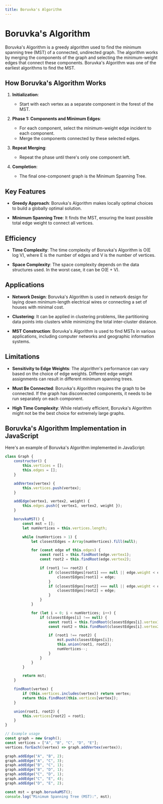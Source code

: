 ```yaml
---
title: Boruvka's Algorithm
---
```


# Boruvka's Algorithm

Boruvka's Algorithm is a greedy algorithm used to find the minimum spanning tree (MST) of a connected, undirected graph. The algorithm works by merging the components of the graph and selecting the minimum-weight edges that connect these components. Boruvka's Algorithm was one of the earliest algorithms to find the MST.

## How Boruvka's Algorithm Works

1. **Initialization**:
   - Start with each vertex as a separate component in the forest of the MST.

2. **Phase 1: Components and Minimum Edges**:
   - For each component, select the minimum-weight edge incident to each component.
   - Merge the components connected by these selected edges.

3. **Repeat Merging**:
   - Repeat the phase until there's only one component left.

4. **Completion**:
   - The final one-component graph is the Minimum Spanning Tree.

## Key Features

- **Greedy Approach**: Boruvka's Algorithm makes locally optimal choices to build a globally optimal solution.

- **Minimum Spanning Tree**: It finds the MST, ensuring the least possible total edge weight to connect all vertices.

## Efficiency

- **Time Complexity**: The time complexity of Boruvka's Algorithm is O(E log V), where E is the number of edges and V is the number of vertices.

- **Space Complexity**: The space complexity depends on the data structures used. In the worst case, it can be O(E + V).

## Applications

- **Network Design**: Boruvka's Algorithm is used in network design for laying down minimum-length electrical wires or connecting a set of houses with minimal cost.

- **Clustering**: It can be applied in clustering problems, like partitioning data points into clusters while minimizing the total inter-cluster distance.

- **MST Construction**: Boruvka's Algorithm is used to find MSTs in various applications, including computer networks and geographic information systems.

## Limitations

- **Sensitivity to Edge Weights**: The algorithm's performance can vary based on the choice of edge weights. Different edge weight assignments can result in different minimum spanning trees.

- **Must Be Connected**: Boruvka's Algorithm requires the graph to be connected. If the graph has disconnected components, it needs to be run separately on each component.

- **High Time Complexity**: While relatively efficient, Boruvka's Algorithm might not be the best choice for extremely large graphs.

## Boruvka's Algorithm Implementation in JavaScript

Here's an example of Boruvka's Algorithm implemented in JavaScript:

```javascript filename="Graphs/brks.js"
class Graph {
    constructor() {
        this.vertices = [];
        this.edges = [];
    }

    addVertex(vertex) {
        this.vertices.push(vertex);
    }

    addEdge(vertex1, vertex2, weight) {
        this.edges.push({ vertex1, vertex2, weight });
    }

    boruvkaMST() {
        const mst = [];
        let numVertices = this.vertices.length;

        while (numVertices > 1) {
            let closestEdges = Array(numVertices).fill(null);

            for (const edge of this.edges) {
                const root1 = this.findRoot(edge.vertex1);
                const root2 = this.findRoot(edge.vertex2);

                if (root1 !== root2) {
                    if (closestEdges[root1] === null || edge.weight < closestEdges[root1].weight) {
                        closestEdges[root1] = edge;
                    }
                    if (closestEdges[root2] === null || edge.weight < closestEdges[root2].weight) {
                        closestEdges[root2] = edge;
                    }
                }
            }

            for (let i = 0; i < numVertices; i++) {
                if (closestEdges[i] !== null) {
                    const root1 = this.findRoot(closestEdges[i].vertex1);
                    const root2 = this.findRoot(closestEdges[i].vertex2);

                    if (root1 !== root2) {
                        mst.push(closestEdges[i]);
                        this.union(root1, root2);
                        numVertices--;
                    }
                }
            }
        }

        return mst;
    }

    findRoot(vertex) {
        if (this.vertices.includes(vertex)) return vertex;
        return this.findRoot(this.vertices[vertex]);
    }

    union(root1, root2) {
        this.vertices[root2] = root1;
    }
}

// Example usage
const graph = new Graph();
const vertices = ["A", "B", "C", "D", "E"];
vertices.forEach((vertex) => graph.addVertex(vertex));

graph.addEdge("A", "B", 2);
graph.addEdge("A", "C", 3);
graph.addEdge("B", "C", 1);
graph.addEdge("B", "D", 1);
graph.addEdge("C", "D", 1);
graph.addEdge("C", "E", 4);
graph.addEdge("D", "E", 2);

const mst = graph.boruvkaMST();
console.log("Minimum Spanning Tree (MST):", mst);
```